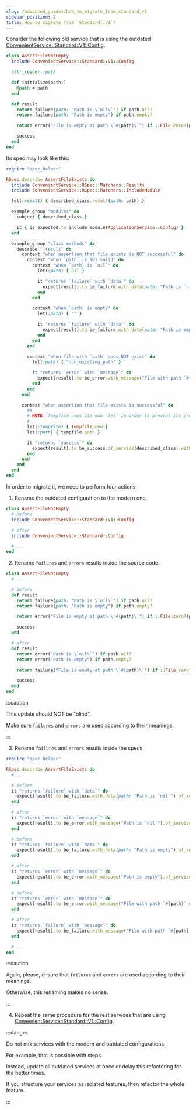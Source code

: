 ```yaml
---
slug: /advanced_guides/how_to_migrate_from_standard_v1
sidebar_position: 2
title: How to migrate from `Standard::V1`?
---
```


Consider the following old service that is using the outdated [ConvenientService::Standard::V1::Config](/glossary/standard_v1).

```ruby
class AssertFileNotEmpty
  include ConvenientService::Standard::V1::Config

  attr_reader :path

  def initialize(path:)
    @path = path
  end

  def result
    return failure(path: "Path is \`nil\`") if path.nil?
    return failure(path: "Path is empty") if path.empty?

    return error("File is empty at path \`#{path}\`") if ::File.zero?(path)

    success
  end
end
```

Its spec may look like this:

```ruby
require "spec_helper"

RSpec.describe AssertFileExists do
  include ConvenientService::RSpec::Matchers::Results
  include ConvenientService::RSpec::Matchers::IncludeModule

  let(:result) { described_class.result(path: path) }

  example_group "modules" do
    subject { described_class }

    it { is_expected.to include_module(ApplicationService::Config) }
  end

  example_group "class methods" do
    describe ".result" do
      context "when assertion that file exists is NOT successful" do
        context "when `path` is NOT valid" do
          context "when `path` is `nil`" do
            let(:path) { nil }

            it "returns `failure` with `data`" do
              expect(result).to be_failure.with_data(path: "Path is `nil`").of_service(described_class).without_step
            end
          end

          context "when `path` is empty" do
            let(:path) { "" }

            it "returns `failure` with `data`" do
              expect(result).to be_failure.with_data(path: "Path is empty").of_service(described_class).without_step
            end
          end
        end

        context "when file with `path` does NOT exist" do
          let(:path) { "non_existing_path" }

          it "returns `error` with `message`" do
            expect(result).to be_error.with_message("File with path `#{path}` does NOT exist").of_service(described_class).without_step
          end
        end
      end

      context "when assertion that file exists is successful" do
        ##
        # NOTE: Tempfile uses its own `let` in order to prevent its premature garbage collection.
        #
        let(:tempfile) { Tempfile.new }
        let(:path) { tempfile.path }

        it "returns `success`" do
          expect(result).to be_success.of_service(described_class).without_step
        end
      end
    end
  end
end
```

In order to migrate it, we need to perform four actions:

1. Rename the outdated configuration to the modern one.

```ruby
class AssertFileNotEmpty
  # before
  include ConvenientService::Standard::V1::Config

  # after
  include ConvenientService::Standard::Config

  # ...
end
```

2. Rename `failures` and `errors` results inside the source code.

```ruby
class AssertFileNotEmpty
  # ...

  # before
  def result
    return failure(path: "Path is \`nil\`") if path.nil?
    return failure(path: "Path is empty") if path.empty?

    return error("File is empty at path \`#{path}\`") if ::File.zero?(path)

    success
  end

  # after
  def result
    return error("Path is \`nil\`") if path.nil?
    return error("Path is empty") if path.empty?

    return failure("File is empty at path \`#{path}\`") if ::File.zero?(path)

    success
  end
end
```

:::caution

This update should NOT be "blind".

Make sure `failures` and `errors` are used according to their meanings.

:::

3. Rename `failures` and `errors` results inside the specs.

```ruby
require "spec_helper"

RSpec.describe AssertFileExists do
  # ...

  # before
  it "returns `failure` with `data`" do
    expect(result).to be_failure.with_data(path: "Path is `nil`").of_service(described_class).without_step
  end

  # after
  it "returns `error` with `message`" do
    expect(result).to be_error.with_message("Path is `nil`").of_service(described_class).without_step
  end

  # before
  it "returns `failure` with `data`" do
    expect(result).to be_failure.with_data(path: "Path is empty").of_service(described_class).without_step
  end

  # after
  it "returns `error` with `message`" do
    expect(result).to be_error.with_message("Path is empty").of_service(described_class).without_step
  end

  # before
  it "returns `error` with `message`" do
    expect(result).to be_error.with_message("File with path `#{path}` does NOT exist").of_service(described_class).without_step
  end

  # after
  it "returns `failure` with `message`" do
    expect(result).to be_failure.with_message("File with path `#{path}` does NOT exist").of_service(described_class).without_step
  end

  # ...
end
```

:::caution

Again, please, ensure that `failures` and `errors` are used according to their meanings.

Otherwise, this renaming makes no sense.

:::

4. Repeat the same procedure for the rest services that are using [ConvenientService::Standard::V1::Config](/glossary/standard_v1).

:::danger

Do not mix services with the modern and outdated configurations.

For example, that is possible with steps.

Instead, update all outdated services at once or delay this refactoring for the better times.

If you structure your services as isolated features, then refactor the whole feature.

:::
